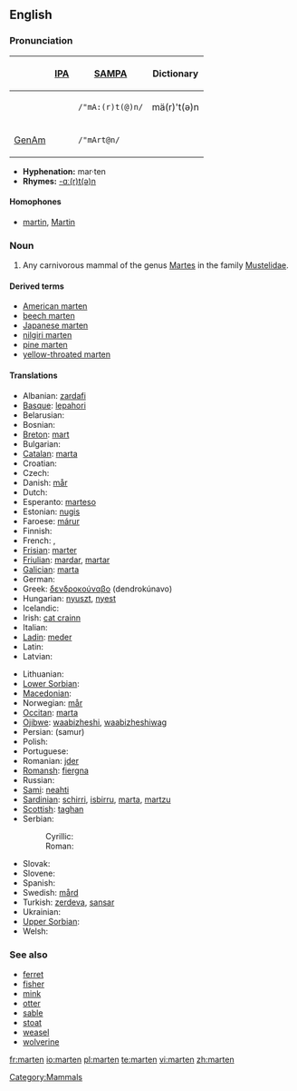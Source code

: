 ==English==
{{wikipedia}}

===Pronunciation===
{| border=1 cellpadding=5
! !! [[w:IPA|IPA]] !! [[w:SAMPA|SAMPA]] !! Dictionary
|-
!
| {{IPAchar|/ˈmɑː(r)t(ə)n/}} || <tt>/"mA:(r)t(@)n/</tt> || mä(r)'t(ə)n
|-
! [[GenAm]]
| {{IPAchar|/ˈmɑrtən/}} || <tt>/"mArt@n/</tt>
|}

* '''Hyphenation:''' mar·ten
* '''Rhymes:''' [[Rhymes:English:-ɑː(r)t(ə)n|-ɑː(r)t(ə)n]]

====Homophones====
* [[martin]], [[Martin]]

===Noun===
{{en-noun}}

# Any carnivorous mammal of the genus [[Martes]] in the family [[Mustelidae]].

====Derived terms====
* [[American marten]]
* [[beech marten]]
* [[Japanese marten]]
* [[nilgiri marten]]
* [[pine marten]]
* [[yellow-throated marten]]

====Translations====
{{trans-top|mammal}}
* Albanian: [[zardafi]]
* [[Basque]]: [[lepahori]]
* Belarusian: {{tr|be|куніца|tr=kunitsa|f}}
* Bosnian: {{t-|bs|kuna|f}}
* [[Breton]]: [[mart]]
* Bulgarian: {{t-|bg|куна|f|tr=kuna|sc=Cyrl}}
* [[Catalan]]: [[marta]]
* Croatian: {{t-|hr|kuna|f}}
* Czech: {{t-|cs|kuna|f}}
* Danish: [[mår]]
* Dutch: {{t+|nl|marter|m}}
* Esperanto: [[marteso]]
* Estonian: [[nugis]]
* Faroese: [[márur]]
* Finnish: {{t+|fi|näätä}}
* French: {{t-|fr|marte|f}}, {{t+|fr|martre|f}}
* [[Frisian]]: [[marter]]
* [[Friulian]]: [[mardar]], [[martar]]
* [[Galician]]: [[marta]]
* German: {{t+|de|Marder|m}}
* Greek: [[δενδροκούναβο]] (dendrokúnavo)
* Hungarian: [[nyuszt]], [[nyest]]
* Icelandic: {{t+|is|mörður}}
* Irish: [[cat crainn]]
* Italian: {{t+|it|martora|f}}
* [[Ladin]]: [[meder]]
* Latin: {{t-|la|martes|f}}
* Latvian: {{t-|lv|cauna|xs=Latvian}}
{{trans-mid}}
* Lithuanian: {{t-|lt|kiaunė|xs=Lithuanian}}
* [[Lower Sorbian]]: {{tø|dsb|kuna|f|xs=Lower Sorbian}}
* [[Macedonian]]: {{t-|mk|куна|f|tr=kuna|sc=Cyrl|xs=Macedonian}}
* Norwegian: [[mår]]
* [[Occitan]]: [[marta]]
* [[Ojibwe]]: [[waabizheshi]], [[waabizheshiwag]] {{p}}
* Persian: {{FAchar|[[سمور]]}} (samur)
* Polish: {{t-|pl|kuna|f}}
* Portuguese: {{t-|pt|marta}}
* Romanian: [[jder]]
* [[Romansh]]: [[fiergna]]
* Russian: {{t-|ru|куница|f|tr=kunítsa|sc=Cyrl}}
* [[Sami]]: [[neahti]]
* [[Sardinian]]: [[schirri]], [[isbirru]], [[marta]], [[martzu]]
* [[Scottish]]: [[taghan]]
* Serbian:
*: Cyrillic: {{t-|sr|куна|f|sc=Cyrl}}
*: Roman: {{t-|sr|kuna|f}} {{t|sr|cibetka|f}}
* Slovak: {{t-|sk|kuna|f}}
* Slovene: {{t+|sl|kuna|f}}
* Spanish: {{t-|es|marta|f}}
* Swedish: [[mård]]
* Turkish: [[zerdeva]], [[sansar]]
* Ukrainian: {{t-|uk|куниця|f|tr=kunytsja|sc=Cyrl|xs=Ukrainian}}
* [[Upper Sorbian]]: {{tø|hsb|kuna|f|xs=Upper Sorbian}}
* Welsh: {{t-|cy|bele|xs=Welsh}}
{{trans-bottom}}

===See also===
* [[ferret]]
* [[fisher]]
* [[mink]]
* [[otter]]
* [[sable]]
* [[stoat]]
* [[weasel]]
* [[wolverine]]

[[Category:Mammals]]

[[fr:marten]]
[[io:marten]]
[[pl:marten]]
[[te:marten]]
[[vi:marten]]
[[zh:marten]]